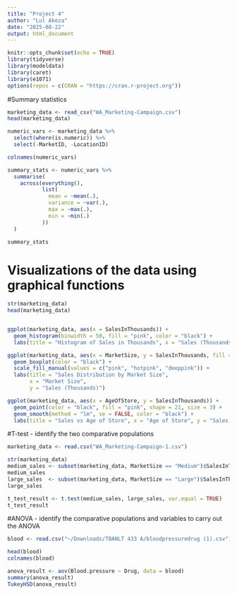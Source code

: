 ```yaml
---
title: "Project 4"
author: "Lul Akeza"
date: "2025-08-22"
output: html_document
---
```


```r
knitr::opts_chunk$set(echo = TRUE)
library(tidyverse)
library(modeldata)
library(caret)
library(e1071)
options(repos = c(CRAN = "https://cran.r-project.org"))
```

#Summary statistics
```r

marketing_data <- read_csv("WA_Marketing-Campaign.csv")
head(marketing_data)

numeric_vars <- marketing_data %>%
  select(where(is.numeric)) %>%
  select(-MarketID, -LocationID)

colnames(numeric_vars)

summary_stats <- numeric_vars %>%
  summarise(
    across(everything(),
           list(
             mean = ~mean(.),
             variance = ~var(.),
             max = ~max(.),
             min = ~min(.)
           ))
  )

summary_stats

```

# Visualizations of the data using graphical functions
```r

str(marketing_data)
head(marketing_data)


ggplot(marketing_data, aes(x = SalesInThousands)) +
  geom_histogram(binwidth = 50, fill = "pink", color = "black") +
  labs(title = "Histogram of Sales in Thousands", x = "Sales (Thousands)", y = "Count")

ggplot(marketing_data, aes(x = MarketSize, y = SalesInThousands, fill = MarketSize)) +
  geom_boxplot(color = "black") +
  scale_fill_manual(values = c("pink", "hotpink", "deeppink")) + 
  labs(title = "Sales Distribution by Market Size", 
       x = "Market Size", 
       y = "Sales (Thousands)")

ggplot(marketing_data, aes(x = AgeOfStore, y = SalesInThousands)) +
  geom_point(color = "black", fill = "pink", shape = 21, size = 3) + 
  geom_smooth(method = "lm", se = FALSE, color = "black") +
  labs(title = "Sales vs Age of Store", x = "Age of Store", y = "Sales (Thousands)")

```

#T-test  - identify the two comparative populations
```r
marketing_data <- read.csv("WA_Marketing-Campaign-1.csv")

str(marketing_data)
medium_sales <- subset(marketing_data, MarketSize == "Medium")$SalesInThousands
medium_sales
large_sales  <- subset(marketing_data, MarketSize == "Large")$SalesInThousands
large_sales

t_test_result <- t.test(medium_sales, large_sales, var.equal = TRUE)
t_test_result

```

#ANOVA - identify the comparative populations and variables to carry out the ANOVA
```r
blood <- read.csv("~/Downloads/TBANLT 433 A/bloodpressuredrug (1).csv")

head(blood)
colnames(blood)

anova_result <- aov(Blood.pressure ~ Drug, data = blood)
summary(anova_result)
TukeyHSD(anova_result)


```